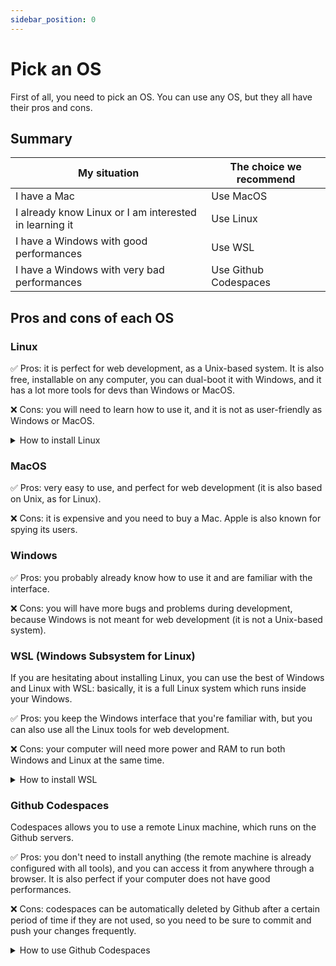 ```yaml
---
sidebar_position: 0
---
```


# Pick an OS

First of all, you need to pick an OS. You can use any OS, but they all have
their pros and cons.

## Summary

| My situation                                           | The choice we recommend |
| ------------------------------------------------------ | ----------------------- |
| I have a Mac                                           | Use MacOS               |
| I already know Linux or I am interested in learning it | Use Linux               |
| I have a Windows with good performances                | Use WSL                 |
| I have a Windows with very bad performances            | Use Github Codespaces   |

## Pros and cons of each OS

### Linux

✅ Pros: it is perfect for web development, as a Unix-based system.
It is also free, installable on any computer, you can dual-boot it with Windows,
and it has a lot more tools for devs than Windows or MacOS.

❌ Cons: you will need to learn how to use it, and it is not as user-friendly
as Windows or MacOS.

<details>
<summary>How to install Linux</summary>

You'll need to pick a distribution to start with. If you are a beginner,
we recommend you to use an _Ubuntu_-based distribution: they have great
interfaces, are rather easy to user, and have a lot of documentation online.

Some of the best _Ubuntu_-based distributions:

-  [Linux Mint](https://linuxmint.com/): the most reliable
-  [Pop!\_OS](https://pop.system76.com/): the most modern
-  [Zorin OS](https://zorinos.com/): the most user-friendly
-  [Kubuntu](https://kubuntu.org/): the most customizable

</details>

### MacOS

✅ Pros: very easy to use, and perfect for web development (it is also based on Unix,
as for Linux).

❌ Cons: it is expensive and you need to buy a Mac. Apple is also known
for spying its users.

### Windows

✅ Pros: you probably already know how to use it and are familiar with the
interface.

❌ Cons: you will have more bugs and problems during development, because
Windows is not meant for web development (it is not a Unix-based system).

### WSL (Windows Subsystem for Linux)

If you are hesitating about installing Linux, you can use the best of Windows
and Linux with WSL: basically, it is a full Linux system which runs inside your
Windows.

✅ Pros: you keep the Windows interface that you're familiar with, but you can
also use all the Linux tools for web development.

❌ Cons: your computer will need more power and RAM to run both Windows
and Linux at the same time.

<details>
<summary>How to install WSL</summary>

First, you need to install **WSL2** on your Windows. Be sure to follow
[the official Microsoft documentation](https://learn.microsoft.com/en-us/windows/wsl/install),
because it can be a bit tricky.

Then, you need to pick a distribution to start with: we recommend you to use
_Ubuntu_.

Finally, you need to install all programs and tools for your Linux system:
to do so, follow this documentation using the _Linux_ tab each time instead of
the _Windows_ tab, and run commands in the WSL terminal.

</details>

### Github Codespaces

Codespaces allows you to use a remote Linux machine, which runs on the Github
servers.

✅ Pros: you don't need to install anything (the remote machine is already
configured with all tools), and you can access it from anywhere through a
browser. It is also perfect if your computer does not have good performances.

❌ Cons: codespaces can be automatically deleted by Github after a certain
period of time if they are not used, so you need to be sure to commit and push
your changes frequently.

<details>
<summary>How to use Github Codespaces</summary>

1. Open the [Github repository](https://github.com/3cn-ecn/nantralPlatform)
   page.
2. Click the **Code** button, select **Codespaces**, and create a new
   codespace.
3. Wait for the codespace to be created. After it is done, you can directly
   go to the [First launch](../setup-project/setup-project.mdx) page.

</details>
